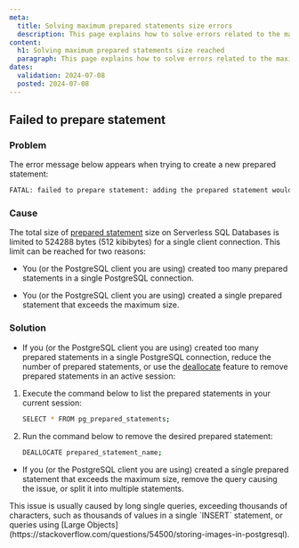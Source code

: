 ```yaml
---
meta:
  title: Solving maximum prepared statements size errors
  description: This page explains how to solve errors related to the maximum prepared statements size on Serverless SQL Databases
content:
  h1: Solving maximum prepared statements size reached
  paragraph: This page explains how to solve errors related to the maximum prepared statements size on Serverless SQL Databases
dates:
  validation: 2024-07-08
  posted: 2024-07-08
---
```


## Failed to prepare statement

### Problem

The error message below appears when trying to create a new prepared statement:

```sh
FATAL: failed to prepare statement: adding the prepared statement would exceed the limit of 524288 bytes for client connection: maximum allowed size of prepared statements for connection reached (SQLSTATE 53400).
```

### Cause

The total size of [prepared statement](https://www.postgresql.org/docs/current/sql-prepare.html) size on Serverless SQL Databases is limited to 524288 bytes (512 kibibytes) for a single client connection. This limit can be reached for two reasons:

- You (or the PostgreSQL client you are using) created too many prepared statements in a single PostgreSQL connection.

- You (or the PostgreSQL client you are using) created a single prepared statement that exceeds the maximum size.

### Solution

- If you (or the PostgreSQL client you are using) created too many prepared statements in a single PostgreSQL connection, reduce the number of prepared statements, or use the [deallocate](https://www.postgresql.org/docs/current/sql-deallocate.html) feature to remove prepared statements in an active session:

1. Execute the command below to list the prepared statements in your current session:
    ```sh
    SELECT * FROM pg_prepared_statements;
    ```

2. Run the command below to remove the desired prepared statement:

    ```sh
    DEALLOCATE prepared_statement_name;
    ```

- If you (or the PostgreSQL client you are using) created a single prepared statement that exceeds the maximum size, remove the query causing the issue, or split it into multiple statements.

<Message type="note">
This issue is usually caused by long single queries, exceeding thousands of characters, such as thousands of values in a single `INSERT` statement, or queries using [Large Objects](https://stackoverflow.com/questions/54500/storing-images-in-postgresql).
</Message>